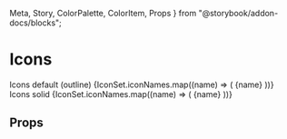   Meta,
  Story,
  ColorPalette,
  ColorItem,
  Props
} from "@storybook/addon-docs/blocks";


<Meta title="Icons" />

# Icons

<Preview>
  <Story
    name="Icons"
    parameters={{
      design: {
        type: "figma",
        url:
          "https://www.figma.com/file/KVbqwH1I4lStgUwTK4Wr8z/App-Design-System?node-id=1304%3A6046",
      },
    }}
  >
  <View style={{flexDirection: "column", flexWrap: "wrap", overflow: "hidden", paddingHorizontal: Spacing.sp1, paddingTop: Spacing.sp1}} >
      <Text type="h2">Icons default (outline)</Text>
      <View style={{alignItems: "flex-start", display: "flex", flexDirection: "row", flexWrap: "wrap", maxWidth: 1400}}>
        {IconSet.iconNames.map((name) => (
          <View
            style={{borderWidth: 1, borderColor: "black", borderStyle: "solid", display: "flex", margin: Spacing.sp1, flexDirection: "column", padding: Spacing.sp1}}
            key={`${name}-wrapper`}
          >
            <Text type="h4">{name}</Text>
            <Icon
              name={name}
              key={`${name}-${IconSet.iconSizes.small}`}
              size={IconSet.iconSizes.small}
              color="black"
            />
            <Icon
              name={name}
              key={`${name}-${IconSet.iconSizes.medium}`}
              size={IconSet.iconSizes.medium}
              color="black"
            />
            <Icon
              name={name}
              key={`${name}-${IconSet.iconSizes.large}`}
              size={IconSet.iconSizes.large}
              color="black"
            />
            <Icon
              name={name}
              key={`${name}-${IconSet.iconSizes.xlarge}`}
              size={IconSet.iconSizes.xlarge}
              color="black"
            />
          </View>
        ))}
      </View>
      <Text type="h2">Icons solid</Text>
      <View style={{alignItems: "flex-start", display: "flex", flexDirection: "row", flexWrap: "wrap", maxWidth: 1400}}>
        {IconSet.iconNames.map((name) => (
          <View
            style={{borderWidth: 1, borderColor: "black", borderStyle: "solid", display: "flex", margin: Spacing.sp1, flexDirection: "column", padding: Spacing.sp1}}
            key={`${name}-wrapper`}
          >
            <Text type="h4">{name}</Text>
            <Icon
              name={name}
              key={`${name}-${IconSet.iconSizes.small}`}
              size={IconSet.iconSizes.small}
              color="black"
              solid={true}
            />
            <Icon
              name={name}
              key={`${name}-${IconSet.iconSizes.medium}`}
              size={IconSet.iconSizes.medium}
              color="black"
              solid={true}
            />
            <Icon
              name={name}
              key={`${name}-${IconSet.iconSizes.large}`}
              size={IconSet.iconSizes.large}
              color="black"
              solid={true}
            />
            <Icon
              name={name}
              key={`${name}-${IconSet.iconSizes.xlarge}`}
              size={IconSet.iconSizes.xlarge}
              color="black"
              solid={true}
            />
          </View>
        ))}
      </View>
    </View>
  </Story>
</Preview>

## Props

<Props of={Icon} />
